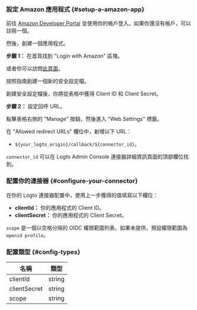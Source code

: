 ### 設定 Amazon 應用程式 \{#setup-a-amazon-app}

前往 [Amazon Developer Portal](https://developer.amazon.com) 並使用你的帳戶登入。如果你還沒有帳戶，可以註冊一個。

然後，創建一個應用程式。

**步驟 1：** 在首頁找到 "Login with Amazon" 區塊。

或者你可以訪問[此頁面](https://developer.amazon.com/loginwithamazon/console/site/lwa/overview.html)。

按照指南創建一個新的安全設定檔。

創建安全設定檔後，你將從表格中獲得 Client ID 和 Client Secret。

**步驟 2：** 設定回呼 URL。

點擊表格右側的 "Manage" 按鈕，然後進入 "Web Settings" 標籤。

在 "Allowed redirect URLs" 欄位中，新增以下 URL：

- `${your_logto_origin}/callback/${connector_id}`。

`connector_id` 可以在 Logto Admin Console 連接器詳細資訊頁面的頂部欄位找到。

### 配置你的連接器 \{#configure-your-connector}

在你的 Logto 連接器配置中，使用上一步獲得的值填寫以下欄位：

- **clientId：** 你的應用程式的 Client ID。
- **clientSecret：** 你的應用程式的 Client Secret。

`scope` 是一個以空格分隔的 OIDC 權限範圍列表。如果未提供，預設權限範圍為 `openid profile`。

### 配置類型 \{#config-types}

| 名稱         | 類型   |
| ------------ | ------ |
| clientId     | string |
| clientSecret | string |
| scope        | string |
